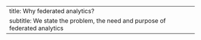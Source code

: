 ---
title: Why federated analytics?
subtitle: We state the problem, the need and purpose of federated analytics
--- 